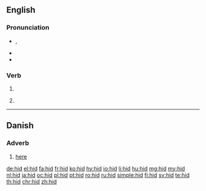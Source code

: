 {{also|HID|híd|hið}}

==English==

===Pronunciation===
* {{enPR|hĭd}}, {{IPA|/hɪd/|lang=en}}
* {{audio|en-us-hid.ogg|Audio (US)|lang=en}}
* {{rhymes|ɪd|lang=en}}

===Verb===
{{head|en|verb form}}

# {{en-simple past of|hide}}
# {{context|archaic|lang=en}} {{past participle of|hide|lang=en}}

----

==Danish==

===Adverb===
{{head|da|adverb}}

# [[here]]

[[de:hid]]
[[el:hid]]
[[fa:hid]]
[[fr:hid]]
[[ko:hid]]
[[hy:hid]]
[[io:hid]]
[[li:hid]]
[[hu:hid]]
[[mg:hid]]
[[my:hid]]
[[nl:hid]]
[[ja:hid]]
[[oc:hid]]
[[pl:hid]]
[[pt:hid]]
[[ro:hid]]
[[ru:hid]]
[[simple:hid]]
[[fi:hid]]
[[sv:hid]]
[[te:hid]]
[[th:hid]]
[[chr:hid]]
[[zh:hid]]